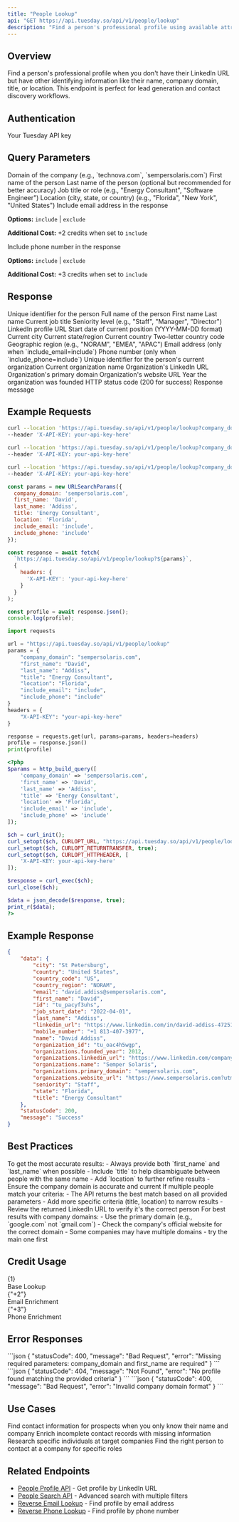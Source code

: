 ```yaml
---
title: "People Lookup"
api: "GET https://api.tuesday.so/api/v1/people/lookup"
description: "Find a person's professional profile using available attributes like name, company, and title"
---
```


## Overview

Find a person's professional profile when you don't have their LinkedIn URL but have other identifying information like their name, company domain, title, or location. This endpoint is perfect for lead generation and contact discovery workflows.

## Authentication

<ParamField header="X-API-KEY" type="string" required>
  Your Tuesday API key
</ParamField>

## Query Parameters

<ParamField query="company_domain" type="string" required>
  Domain of the company (e.g., `technova.com`, `sempersolaris.com`)
</ParamField>

<ParamField query="first_name" type="string" required>
  First name of the person
</ParamField>

<ParamField query="last_name" type="string">
  Last name of the person (optional but recommended for better accuracy)
</ParamField>

<ParamField query="title" type="string">
  Job title or role (e.g., "Energy Consultant", "Software Engineer")
</ParamField>

<ParamField query="location" type="string">
  Location (city, state, or country) (e.g., "Florida", "New York", "United States")
</ParamField>

<ParamField query="include_email" type="string" default="exclude">
  Include email address in the response
  
  **Options:** `include` | `exclude`
  
  **Additional Cost:** +2 credits when set to `include`
</ParamField>

<ParamField query="include_phone" type="string" default="exclude">
  Include phone number in the response
  
  **Options:** `include` | `exclude`
  
  **Additional Cost:** +3 credits when set to `include`
</ParamField>

## Response

<ResponseField name="data" type="object">
  <Expandable title="Person Profile Data">
    <ResponseField name="id" type="string">
      Unique identifier for the person
    </ResponseField>
    <ResponseField name="name" type="string">
      Full name of the person
    </ResponseField>
    <ResponseField name="first_name" type="string">
      First name
    </ResponseField>
    <ResponseField name="last_name" type="string">
      Last name
    </ResponseField>
    <ResponseField name="title" type="string">
      Current job title
    </ResponseField>
    <ResponseField name="seniority" type="string">
      Seniority level (e.g., "Staff", "Manager", "Director")
    </ResponseField>
    <ResponseField name="linkedin_url" type="string">
      LinkedIn profile URL
    </ResponseField>
    <ResponseField name="job_start_date" type="string">
      Start date of current position (YYYY-MM-DD format)
    </ResponseField>
    <ResponseField name="city" type="string">
      Current city
    </ResponseField>
    <ResponseField name="state" type="string">
      Current state/region
    </ResponseField>
    <ResponseField name="country" type="string">
      Current country
    </ResponseField>
    <ResponseField name="country_code" type="string">
      Two-letter country code
    </ResponseField>
    <ResponseField name="country_region" type="string">
      Geographic region (e.g., "NORAM", "EMEA", "APAC")
    </ResponseField>
    <ResponseField name="email" type="string">
      Email address (only when `include_email=include`)
    </ResponseField>
    <ResponseField name="mobile_number" type="string">
      Phone number (only when `include_phone=include`)
    </ResponseField>
    <ResponseField name="organization_id" type="string">
      Unique identifier for the person's current organization
    </ResponseField>
    <ResponseField name="organizations.name" type="string">
      Current organization name
    </ResponseField>
    <ResponseField name="organizations.linkedin_url" type="string">
      Organization's LinkedIn URL
    </ResponseField>
    <ResponseField name="organizations.primary_domain" type="string">
      Organization's primary domain
    </ResponseField>
    <ResponseField name="organizations.website_url" type="string">
      Organization's website URL
    </ResponseField>
    <ResponseField name="organizations.founded_year" type="number">
      Year the organization was founded
    </ResponseField>
  </Expandable>
</ResponseField>

<ResponseField name="statusCode" type="number">
  HTTP status code (200 for success)
</ResponseField>

<ResponseField name="message" type="string">
  Response message
</ResponseField>

## Example Requests

<CodeGroup>

```bash Basic Lookup
curl --location 'https://api.tuesday.so/api/v1/people/lookup?company_domain=sempersolaris.com&first_name=David&last_name=Addiss' \
--header 'X-API-KEY: your-api-key-here'
```

```bash With Title and Location
curl --location 'https://api.tuesday.so/api/v1/people/lookup?company_domain=sempersolaris.com&first_name=David&last_name=Addiss&title=Energy%20Consultant&location=Florida' \
--header 'X-API-KEY: your-api-key-here'
```

```bash With Email and Phone
curl --location 'https://api.tuesday.so/api/v1/people/lookup?company_domain=sempersolaris.com&first_name=David&last_name=Addiss&title=Energy%20Consultant&location=Florida&include_email=include&include_phone=include' \
--header 'X-API-KEY: your-api-key-here'
```

```javascript JavaScript
const params = new URLSearchParams({
  company_domain: 'sempersolaris.com',
  first_name: 'David',
  last_name: 'Addiss',
  title: 'Energy Consultant',
  location: 'Florida',
  include_email: 'include',
  include_phone: 'include'
});

const response = await fetch(
  `https://api.tuesday.so/api/v1/people/lookup?${params}`,
  {
    headers: {
      'X-API-KEY': 'your-api-key-here'
    }
  }
);

const profile = await response.json();
console.log(profile);
```

```python Python
import requests

url = "https://api.tuesday.so/api/v1/people/lookup"
params = {
    "company_domain": "sempersolaris.com",
    "first_name": "David",
    "last_name": "Addiss",
    "title": "Energy Consultant", 
    "location": "Florida",
    "include_email": "include",
    "include_phone": "include"
}
headers = {
    "X-API-KEY": "your-api-key-here"
}

response = requests.get(url, params=params, headers=headers)
profile = response.json()
print(profile)
```

```php PHP
<?php
$params = http_build_query([
    'company_domain' => 'sempersolaris.com',
    'first_name' => 'David',
    'last_name' => 'Addiss',
    'title' => 'Energy Consultant',
    'location' => 'Florida',
    'include_email' => 'include',
    'include_phone' => 'include'
]);

$ch = curl_init();
curl_setopt($ch, CURLOPT_URL, "https://api.tuesday.so/api/v1/people/lookup?$params");
curl_setopt($ch, CURLOPT_RETURNTRANSFER, true);
curl_setopt($ch, CURLOPT_HTTPHEADER, [
    'X-API-KEY: your-api-key-here'
]);

$response = curl_exec($ch);
curl_close($ch);

$data = json_decode($response, true);
print_r($data);
?>
```
</CodeGroup>

## Example Response

<ResponseExample>

```json Response
{
    "data": {
        "city": "St Petersburg",
        "country": "United States",
        "country_code": "US",
        "country_region": "NORAM",
        "email": "david.addiss@sempersolaris.com",
        "first_name": "David",
        "id": "tu_pacyf3uhs",
        "job_start_date": "2022-04-01",
        "last_name": "Addiss",
        "linkedin_url": "https://www.linkedin.com/in/david-addiss-4725189",
        "mobile_number": "+1 813-407-3977",
        "name": "David Addiss",
        "organization_id": "tu_oac4h5wgp",
        "organizations.founded_year": 2012,
        "organizations.linkedin_url": "https://www.linkedin.com/company/semper-solaris",
        "organizations.name": "Semper Solaris",
        "organizations.primary_domain": "sempersolaris.com",
        "organizations.website_url": "https://www.sempersolaris.com?utm_source=linkedin",
        "seniority": "Staff",
        "state": "Florida",
        "title": "Energy Consultant"
    },
    "statusCode": 200,
    "message": "Success"
}
```

</ResponseExample>

## Best Practices

<AccordionGroup>
  <Accordion title="Improve Match Accuracy">
    To get the most accurate results:
    - Always provide both `first_name` and `last_name` when possible
    - Include `title` to help disambiguate between people with the same name
    - Add `location` to further refine results
    - Ensure the company domain is accurate and current
  </Accordion>

  <Accordion title="Handle Multiple Matches">
    If multiple people match your criteria:
    - The API returns the best match based on all provided parameters
    - Add more specific criteria (title, location) to narrow results
    - Review the returned LinkedIn URL to verify it's the correct person
  </Accordion>

  <Accordion title="Company Domain Tips">
    For best results with company domains:
    - Use the primary domain (e.g., `google.com` not `gmail.com`)
    - Check the company's official website for the correct domain
    - Some companies may have multiple domains - try the main one first
  </Accordion>
</AccordionGroup>

## Credit Usage

<div className="grid grid-cols-1 md:grid-cols-3 gap-4 my-6">
  <div className="border rounded-lg p-4 text-center">
    <div className="text-2xl font-bold text-blue-600">{1}</div>
    <div className="text-sm text-gray-600">Base Lookup</div>
  </div>
  <div className="border rounded-lg p-4 text-center">
    <div className="text-2xl font-bold text-orange-600">{"+2"}</div>
    <div className="text-sm text-gray-600">Email Enrichment</div>
  </div>
  <div className="border rounded-lg p-4 text-center">
    <div className="text-2xl font-bold text-red-600">{"+3"}</div>
    <div className="text-sm text-gray-600">Phone Enrichment</div>
  </div>
</div>

## Error Responses

<AccordionGroup>
  <Accordion title="400 Bad Request - Missing Required Parameters">
    ```json
    {
        "statusCode": 400,
        "message": "Bad Request",
        "error": "Missing required parameters: company_domain and first_name are required"
    }
    ```
  </Accordion>
  
  <Accordion title="404 Not Found - No Match Found">
    ```json
    {
        "statusCode": 404,
        "message": "Not Found",
        "error": "No profile found matching the provided criteria"
    }
    ```
  </Accordion>
  
  <Accordion title="400 Bad Request - Invalid Domain">
    ```json
    {
        "statusCode": 400,
        "message": "Bad Request",
        "error": "Invalid company domain format"
    }
    ```
  </Accordion>
</AccordionGroup>

## Use Cases

<CardGroup cols={2}>
  <Card title="Lead Generation" icon="bullseye">
    Find contact information for prospects when you only know their name and company
  </Card>
  
  <Card title="CRM Data Cleanup" icon="broom">
    Enrich incomplete contact records with missing information
  </Card>
  
  <Card title="Sales Prospecting" icon="chart-line">
    Research specific individuals at target companies
  </Card>
  
  <Card title="Contact Discovery" icon="magnifying-glass">
    Find the right person to contact at a company for specific roles
  </Card>
</CardGroup>

## Related Endpoints

- [People Profile API](/api-reference/people/profile) - Get profile by LinkedIn URL
- [People Search API](/api-reference/people/search) - Advanced search with multiple filters
- [Reverse Email Lookup](/api-reference/people/lookup-email) - Find profile by email address
- [Reverse Phone Lookup](/api-reference/people/lookup-phone) - Find profile by phone number 